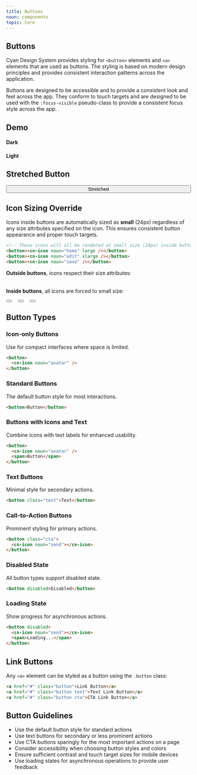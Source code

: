 ```yaml
---
title: Buttons
noun: components
topic: Core
---
```


<article class="column-l">

# Buttons

Cyan Design System provides styling for `<button>` elements and `<a>` elements that are used as buttons. The styling is based on modern design principles and provides consistent interaction patterns across the application.

Buttons are designed to be accessible and to provide a consistent look and feel across the app. They conform to touch targets and are designed to be used with the `:focus-visible` pseudo-class to provide a consistent focus style across the app.

## Demo

<div class="grid two-col">
  <div class="dark surface">
    <h4>Dark</h4>
    <ButtonDemo />
  </div>
  <div class="light surface">
    <h4>Light</h4>
    <ButtonDemo />
  </div>
</div>

## Stretched Button

<div style="display: flex; flex-direction: column; width: 100%;">
  <button>Stretched</button>
</div>

## Icon Sizing Override

Icons inside buttons are automatically sized as **small** (24px) regardless of any size attributes specified on the icon. This ensures consistent button appearance and proper touch targets.

```html
<!-- These icons will all be rendered at small size (24px) inside buttons -->
<button><cn-icon noun="home" large /></button>
<button><cn-icon noun="edit" xlarge /></button>
<button><cn-icon noun="save" /></button>
```

**Outside buttons**, icons respect their size attributes:
<div style="display: flex; gap: 1rem; align-items: center; margin: 1rem 0;">
  <cn-icon noun="home" />
  <cn-icon noun="home" large />
  <cn-icon noun="home" xlarge />
</div>

**Inside buttons**, all icons are forced to small size:
<div style="display: flex; gap: 1rem; align-items: center; margin: 1rem 0;">
  <button><cn-icon noun="home" /></button>
  <button><cn-icon noun="home" large /></button>
  <button><cn-icon noun="home" xlarge /></button>
</div>

## Button Types

### Icon-only Buttons
Use for compact interfaces where space is limited.

```html
<button>
  <cn-icon noun="avatar" />
</button>
```

### Standard Buttons
The default button style for most interactions.

```html
<button>Button</button>
```

### Buttons with Icons and Text
Combine icons with text labels for enhanced usability.

```html
<button>
  <cn-icon noun="avatar" />
  <span>Button</span>
</button>
```

### Text Buttons
Minimal style for secondary actions.

```html
<button class="text">Text</button>
```

### Call-to-Action Buttons
Prominent styling for primary actions.

```html
<button class="cta">
  <cn-icon noun="send"></cn-icon>
</button>
```

### Disabled State
All button types support disabled state.

```html
<button disabled>Disabled</button>
```

### Loading State
Show progress for asynchronous actions.

```html
<button disabled>
  <cn-icon noun="send"></cn-icon>
  <span>Loading...</span>
</button>
```

## Link Buttons

Any `<a>` element can be styled as a button using the `.button` class:

```html
<a href="#" class="button">Link Button</a>
<a href="#" class="button text">Text Link Button</a>
<a href="#" class="button cta">CTA Link Button</a>
```

## Button Guidelines

- Use the default button style for standard actions
- Use text buttons for secondary or less prominent actions
- Use CTA buttons sparingly for the most important actions on a page
- Consider accessibility when choosing button styles and colors
- Ensure sufficient contrast and touch target sizes for mobile devices
- Use loading states for asynchronous operations to provide user feedback

</article>